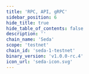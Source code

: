```yaml
---
title: 'RPC, API, gRPC'
sidebar_position: 6
hide_title: true
hide_table_of_contents: false
description: ''
chain_name: 'Seda'
scope: 'testnet'
chain_id: 'seda-1-testnet'
binary_version: 'v1.0.0-rc.4'
icon_url: 'seda-icon.svg'
---
```



<PageTitle
  iconUrl="img/seda-icon.svg"
  title="Seda Public Endpoints"
  chainId="seda-1-testnet"
  version="v1.0.0-rc.4"
/>

<Endpoints
  api="https://seda-t-api.noders.services"
  rpc="https://seda-t-rpc.noders.services"
  grpc="seda-t-grpc.noders.services:443"
  jsonRpc=""
/>
